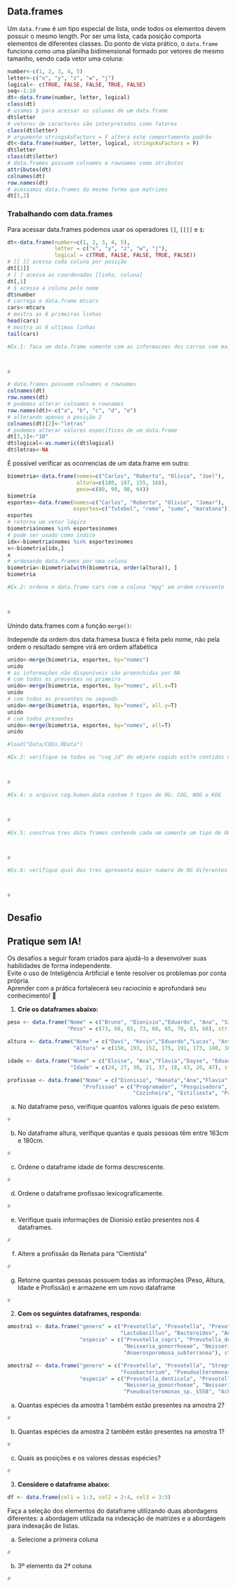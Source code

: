 ## Data.frames

Um `data.frame` é um tipo especial de lista, onde todos os elementos devem possuir o mesmo length. Por ser uma lista, cada posição comporta elementos de diferentes classes. Do ponto de vista prático, o `data.frame` funciona como uma planilha bidimensional formado por vetores de mesmo tamanho, sendo cada vetor uma coluna:

```r
number<-c(1, 2, 3, 4, 5)
letter<-c("x", "y", "z", "w", "j")
logical<- c(TRUE, FALSE, FALSE, TRUE, FALSE)
seq<-1:10
dt<-data.frame(number, letter, logical)
class(dt)
# usamos $ para acessar as colunas de um data.frame
dt$letter               
# vetores de caracteres são interpretados como fatores
class(dt$letter)          
# argumento stringsAsFactors = F altera este comportamento padrão
dt<-data.frame(number, letter, logical, stringsAsFactors = F) 
dt$letter
class(dt$letter)
# data.frames possuem colnames e rownames como atributos
attributes(dt)                
colnames(dt)
row.names(dt)
# acessamos data.frames da mesma forma que matrizes
dt[5,2]                       
```

### Trabalhando com data.frames

Para acessar data.frames podemos usar os operadores `[]`, `[[]]` e `$`:

```r
dt<-data.frame(number=c(1, 2, 3, 4, 5),
               letter = c("x", "y", "z", "w", "j"),
               logical = c(TRUE, FALSE, FALSE, TRUE, FALSE))
# [[ ]] acessa cada coluna por posição
dt[[1]]              
# [ ] acessa as coordenadas [linha, coluna]
dt[,1]               
# $ acessa a coluna pelo nome
dt$number            
# carrega o data.frame mtcars
cars<-mtcars        
# mostra as 6 primeiras linhas
head(cars)          
# mostra as 6 ultimas linhas
tail(cars)
```

```r
#Ex.1: faca um data.frame somente com as informacoes dos carros com mais de 100hp



#
```

```r
# data.frames possuem colnames e rownames
colnames(dt)
row.names(dt)
# podemos alterar colnames e rownames
row.names(dt)<-c("a", "b", "c", "d", "e")
# alterando apenas a posição 2
colnames(dt)[2]<-"letras"     
# podemos alterar valores específicos de um data.frame
dt[3,1]<-"10"
dt$logical<-as.numeric(dt$logical)
dt$letras<-NA
```

É possível verificar as ocorrencias de um data.frame em outro:

```r
biometria<-data.frame(nomes=c("Carlos", "Roberto", "Olivio", "Joel"),
                      altura=c(180, 187, 155, 168),
                      peso=c(80, 90, 98, 64))
biometria
esportes<-data.frame(nomes=c("Carlos", "Roberto", "Olivio", "Jomar"),
                     esportes=c("futebol", "remo", "sumo", "maratona"))
esportes
# retorna um vetor lógico
biometria$nomes %in% esportes$nomes
# pode ser usado como índice
idx<-biometria$nomes %in% esportes$nomes    
x<-biometria[idx,]
x
# ordenando data.frames por uma coluna
biometria<-biometria[with(biometria, order(altura)), ]
biometria
```

```r
#Ex.2: ordene o data.frame cars com a coluna "mpg" em ordem crescente



#
```

Unindo data.frames com a função `merge()`:

::: callout-important
Independe da ordem dos data.framesa busca é feita pelo nome, não pela ordem o resultado sempre virá em ordem alfabética
:::

```r
unido<-merge(biometria, esportes, by="nomes")
unido
# as informações não disponíveis são preenchidas por NA
# com todos os presentes no primeiro
unido<-merge(biometria, esportes, by="nomes", all.x=T)
unido
# com todos os presentes no segundo
unido<-merge(biometria, esportes, by="nomes", all.y=T)
unido
# com todos presentes
unido<-merge(biometria, esportes, by="nomes", all=T)
unido
```

```r
#load("Data/COGs.RData")
```

```r
#Ex.3: verifique se todos os "cog_id" do objeto cogids est?o contidos no objeto cog.human.data



#
```

```r
#Ex.4: o arquivo cog.human.data contem 3 tipos de OG: COG, NOG e KOG



#
```

```r
#Ex.5: construa tres data frames contendo cada um somente um tipo de OG (i.e. COG, NOG e KOG)



#
```

```r
#Ex.6: verifique qual dos tres apresenta maior numero de OG diferentes



#
```

## Desafio

::: callout-tip
## Pratique sem IA!

Os desafios a seguir foram criados para ajudá-lo a desenvolver suas habilidades de forma independente.\
Evite o uso de Inteligência Artificial e tente resolver os problemas por conta própria.\
Aprender com a prática fortalecerá seu raciocínio e aprofundará seu conhecimento! 🚀
:::

1.  **Crie os dataframes abaixo:**

```r
peso <- data.frame("Nome" = c("Bruno", "Dionisio","Eduardo", "Ana", "Silvia", "Elizete", "Renata", "Arlete", "Lucas"),
                   "Peso" = c(73, 68, 65, 73, 60, 65, 70, 83, 68), stringsAsFactors = F)

altura <- data.frame("Nome" = c("Davi", "Kevin","Eduardo","Lucas", "Antonio", "Moises", "Dionisio", "Ana", "Renata"),
                     "Altura" = c(150, 193, 152, 175, 191, 173, 180, 163, 178), stringsAsFactors = F)

idade <- data.frame("Nome" = c("Eloise", "Ana","Flavia","Dayse", "Eduardo", "Silvia", "Dionisio", "Renata", "Bruno"),
                    "Idade" = c(24, 27, 30, 21, 37, 18, 43, 26, 47), stringsAsFactors = F)

profissao <- data.frame("Nome" = c("Dionisio", "Renata","Ana","Flavia", "Thais", "Daniel", "Fernanda", "Bárbara", "Henrique"),
                        "Profissao" = c("Programador", "Pesquisadora", "Advogada", "Farmaceutica", "Bombeira Civil", "Cabelereiro",
                                        "Cozinheira", "Estiliesta", "Professor"), stringsAsFactors = F)
```

a)  No dataframe peso, verifique quantos valores iguais de peso existem.
```r
#
```

b)  No dataframe altura, verifique quantas e quais pessoas têm entre 163cm e 180cm.
```r
#
```

c)  Ordene o dataframe idade de forma descrescente.
```r
#
```

d)  Ordene o dataframe profissao lexicograficamente.
```r
#
```

e)  Verifique quais informações de Dionisio estão presentes nos 4 dataframes.
```r
#
```

f)  Altere a profissão da Renata para "Cientista"
```r
#
```

g)  Retorne quantas pessoas possuem todas as informações (Peso, Altura, Idade e Profissão) e armazene em um novo dataframe
```r
#
```

2.  **Com os seguintes dataframes, responda:**

```r
amostra1 <- data.frame("genero" = c("Prevotella", "Prevotella", "Prevotella", "Streptococcus","Neisseria", "Neisseria", 
                                    "Lactobacillus", "Bacteroides", "Anaerosporomusa"),
                       "especie" = c("Prevotella_copri", "Prevotella_denticola", "Prevotella_ruminicola", "Streptococcus_infantarius", 
                                     "Neisseria_gonorrhoeae", "Neisseria_meningitidis", "Lactobacillus_iners", "Bacteroides_xylanisolvens",
                                     "Anaerosporomusa_subterranea"), stringsAsFactors = F)

amostra2 <- data.frame("genero" = c("Prevotella", "Prevotella", "Streptococcus", "Streptococcus", "Neisseria", "Neisseria", "Bacteroides", 
                                    "Fusobacterium", "Pseudoalteromonas", "Achromobacter", "Aggregatibacte"),
                       "especie" = c("Prevotella_denticola", "Prevotella_ruminicola", "Streptococcus_infantarius", "Streptococcus_equi", 
                                     "Neisseria_gonorrhoeae", "Neisseria_meningitidis", "Bacteroides_xylanisolvens", "Fusobacterium_nucleatum", 
                                     "Pseudoalteromonas_sp._S558", "Achromobacter_sp._KAs_3-5", "Aggregatibacter_actinomycetemcomitans"), stringsAsFactors = F)
```

a)  Quantas espécies da amostra 1 também estão presentes na amostra 2?
```r
#
```

b)  Quantas espécies da amostra 2 também estão presentes na amostra 1?
```r
#
```

c)  Quais as posições e os valores dessas espécies?
```r
#
```

3.  **Considere o dataframe abaixo:**

```r
df <- data.frame(col1 = 1:3, col2 = 2:4, col3 = 3:5)
```

Faça a seleção dos elementos do dataframe utilizando duas abordagens diferentes: a abordagem utilizada na indexação de matrizes e a abordagem para indexação de listas.

a) Selecione a primeira coluna
```r
#
```

b) 3º elemento da 2ª coluna
```r
#
```

